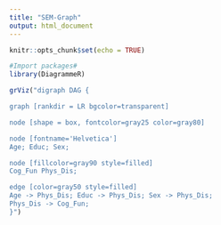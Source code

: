 ```yaml
---
title: "SEM-Graph"
output: html_document
---
```


```r
knitr::opts_chunk$set(echo = TRUE)
```

```r
#Import packages#
library(DiagrammeR)
```


```r
grViz("digraph DAG {

graph [rankdir = LR bgcolor=transparent]

node [shape = box, fontcolor=gray25 color=gray80]

node [fontname='Helvetica']
Age; Educ; Sex;

node [fillcolor=gray90 style=filled]
Cog_Fun Phys_Dis;

edge [color=gray50 style=filled]
Age -> Phys_Dis; Educ -> Phys_Dis; Sex -> Phys_Dis;
Phys_Dis -> Cog_Fun;
}")
```

